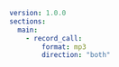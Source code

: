 ```yaml
version: 1.0.0
sections:
  main:
    - record_call:
        format: mp3
        direction: "both"
```